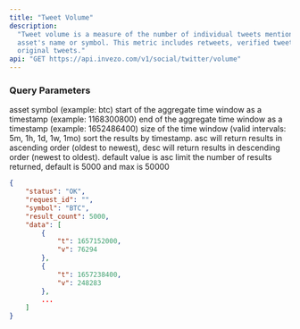 ```yaml
---
title: "Tweet Volume"
description:
  "Tweet volume is a measure of the number of individual tweets mentioning an
  asset's name or symbol. This metric includes retweets, verified tweets, and
  original tweets."
api: "GET https://api.invezo.com/v1/social/twitter/volume"
---
```


### Query Parameters

<ParamField query="symbol" type="string" required>
  asset symbol (example: btc)
</ParamField>

<ParamField query="min" type="int" required>
  start of the aggregate time window as a timestamp (example: 1168300800)
</ParamField>

<ParamField query="max" type="int" required>
  end of the aggregate time window as a timestamp (example: 1652486400)
</ParamField>

<ParamField query="interval" type="string" required>
  size of the time window (valid intervals: 5m, 1h, 1d, 1w, 1mo)
</ParamField>

<ParamField query="sort" type="string">
  sort the results by timestamp. asc will return results in ascending order
  (oldest to newest), desc will return results in descending order (newest to
  oldest). default value is asc
</ParamField>

<ParamField query="limit" type="int">
  limit the number of results returned, default is 5000 and max is 50000
</ParamField>

<ResponseExample>

```json Response
{
    "status": "OK",
    "request_id": "",
    "symbol": "BTC",
    "result_count": 5000,
    "data": [
        {
            "t": 1657152000,
            "v": 76294
        },
        {
            "t": 1657238400,
            "v": 248283
        },
        ...
    ]
}
```

</ResponseExample>